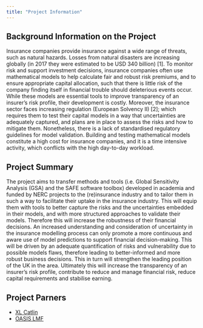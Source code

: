 ```yaml
---
title: "Project Information"
---
```


## Background Information on the Project 

Insurance companies provide insurance against a wide range of threats, such as natural hazards. Losses from natural disasters are increasing globally (in 2017 they were estimated to be USD 340 billion) [1]. To monitor risk and support investment decisions, insurance companies often use mathematical models to help calculate fair and robust risk premiums, and to ensure appropriate capital allocation, such that there is little risk of the company finding itself in financial trouble should deleterious events occur. While these models are essential tools to improve transparency of an insurer’s risk profile, their development is costly. Moreover, the insurance sector faces increasing regulation (European Solvency II) [2]; which requires them to test their capital models in a way that uncertainties are adequately captured, and plans are in place to assess the risks and how to mitigate them. Nonetheless, there is a lack of standardised regulatory guidelines for model validation. Building and testing mathematical models constitute a high cost for insurance companies, and it is a time intensive activity, which conflicts with the high day-to-day workload.


## Project Summary

The project aims to transfer methods and tools (i.e. Global Sensitivity Analysis (GSA) and the SAFE software toolbox) developed in academia and funded by NERC projects to the (re)insurance industry and to tailor them in such a way to facilitate their uptake in the insurance industry. This will equip them with tools to better capture the risks and the uncertainties embedded in their models, and with more structured approaches to validate their models. Therefore this will increase the robustness of their financial decisions. 
An increased understanding and consideration of uncertainty in the insurance modelling process can only promote a more continuous and aware use of model predictions to support financial decision-making. This will be driven by an adequate quantification of risks and vulnerability due to possible models flaws, therefore leading to better-informed and more robust business decisions. This in turn will strengthen the leading position of the UK in the area. Ultimately this will increase the transparency of an insurer’s risk profile, contribute to reduce and manage financial risk, reduce capital requirements and stabilise earning.



## Project Parners
- [XL Catlin](http://xlcatlin.com/)
- [OASIS LMF](https://oasislmf.org/)